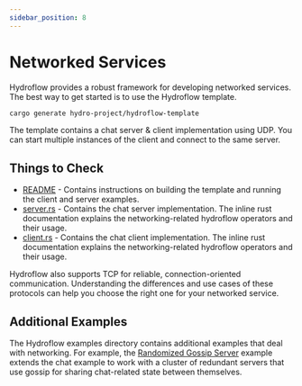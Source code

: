 ```yaml
---
sidebar_position: 8
---
```


# Networked Services

Hydroflow provides a robust framework for developing networked services. The best way to get started is to use
the Hydroflow template.

```bash
cargo generate hydro-project/hydroflow-template
```

The template contains a chat server & client implementation using UDP. You can start multiple instances of
the client and connect to the same server.

## Things to Check
* [README](https://github.com/hydro-project/hydroflow-template) - Contains instructions on building the template and
running the client and server examples.
* [server.rs](https://github.com/hydro-project/hydroflow-template/blob/main/src/server.rs) - Contains the chat server
implementation. The inline rust documentation explains the networking-related hydroflow operators and their usage.
* [client.rs](https://github.com/hydro-project/hydroflow-template/blob/main/src/client.rs) - Contains the chat client
implementation. The inline rust documentation explains the networking-related hydroflow operators and their usage.

Hydroflow also supports TCP for reliable, connection-oriented communication. Understanding the differences and use
cases of these protocols can help you choose the right one for your networked service.

## Additional Examples

The Hydroflow examples directory contains additional examples that deal with networking. For example, the [Randomized
Gossip Server](https://github.com/hydro-project/hydroflow/blob/main/hydroflow/examples/chat/randomized_gossiping_server.rs)
example extends the chat example to work with a cluster of redundant servers that use gossip for sharing chat-related
state between themselves.